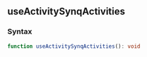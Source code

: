 ## useActivitySynqActivities

<a id="useactivitysynqactivities"></a>
### Syntax
```typescript
function useActivitySynqActivities(): void
```